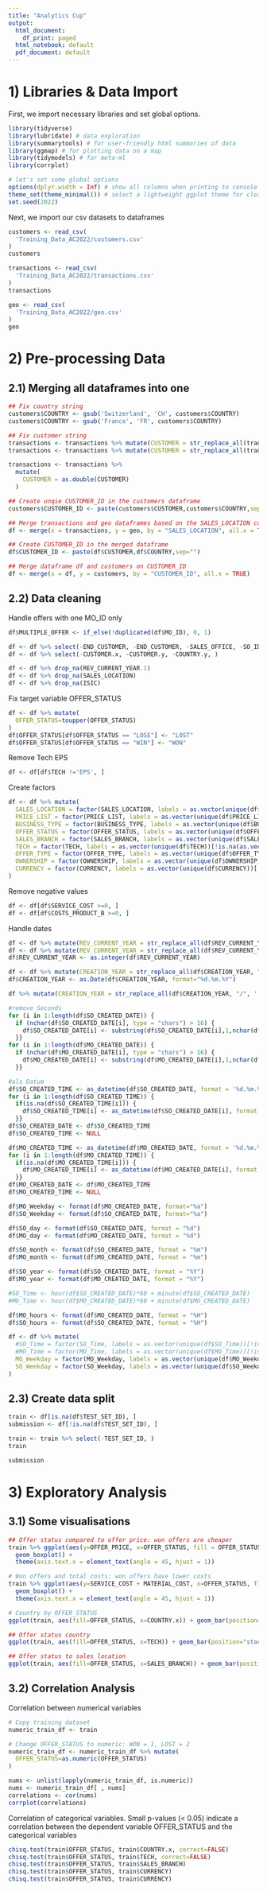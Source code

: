```yaml
---
title: "Analytics Cup"
output:
  html_document:
    df_print: paged
  html_notebook: default
  pdf_document: default
---
```


# 1) Libraries & Data Import

First, we import necessary libraries and set global options.

```r
library(tidyverse)
library(lubridate) # data exploration
library(summarytools) # for user-friendly html summaries of data
library(ggmap) # for plotting data on a map
library(tidymodels) # for meta-ml
library(corrplot)

# let's set some global options
options(dplyr.width = Inf) # show all columns when printing to console
theme_set(theme_minimal()) # select a lightweight ggplot theme for cleaner plotting
set.seed(2022)
```

Next, we import our csv datasets to dataframes

```r
customers <- read_csv(
  'Training_Data_AC2022/customers.csv'
)
customers

transactions <- read_csv(
  'Training_Data_AC2022/transactions.csv'
)
transactions

geo <- read_csv(
  'Training_Data_AC2022/geo.csv'
)
geo
```



# 2) Pre-processing Data

## 2.1) Merging all dataframes into one

```r
## Fix country string
customers$COUNTRY <- gsub('Switzerland', 'CH', customers$COUNTRY)
customers$COUNTRY <- gsub('France', 'FR', customers$COUNTRY)

## Fix customer string
transactions <- transactions %>% mutate(CUSTOMER = str_replace_all(transactions$CUSTOMER, '"', ''))
transactions <- transactions %>% mutate(CUSTOMER = str_replace_all(transactions$CUSTOMER, "\\\\", ''))

transactions <- transactions %>% 
  mutate(
    CUSTOMER = as.double(CUSTOMER)
  )

## Create unqie CUSTOMER_ID in the customers dataframe
customers$CUSTOMER_ID <- paste(customers$CUSTOMER,customers$COUNTRY,sep="")

## Merge transactions and geo dataframes based on the SALES_LOCATION column
df <- merge(x = transactions, y = geo, by = "SALES_LOCATION", all.x = TRUE)

## Create CUSTOMER_ID in the merged dataframe
df$CUSTOMER_ID <- paste(df$CUSTOMER,df$COUNTRY,sep="")

## Merge dataframe df and customers on CUSTOMER_ID
df <- merge(x = df, y = customers, by = "CUSTOMER_ID", all.x = TRUE)
```

## 2.2) Data cleaning

Handle offers with one MO_ID only
```r
df$MULTIPLE_OFFER <- if_else(!duplicated(df$MO_ID), 0, 1)

df <- df %>% select(-END_CUSTOMER, -END_CUSTOMER, -SALES_OFFICE, -SO_ID, )
df <- df %>% select(-CUSTOMER.x, -CUSTOMER.y, -COUNTRY.y, )

df <- df %>% drop_na(REV_CURRENT_YEAR.1)
df <- df %>% drop_na(SALES_LOCATION)
df <- df %>% drop_na(ISIC)
```

Fix target variable OFFER_STATUS
```r
df <- df %>% mutate(
  OFFER_STATUS=toupper(OFFER_STATUS)
)
df$OFFER_STATUS[df$OFFER_STATUS == "LOSE"] <- "LOST"
df$OFFER_STATUS[df$OFFER_STATUS == "WIN"] <- "WON"
```

Remove Tech EPS
```r
df <- df[df$TECH !='EPS', ]  
```

Create factors
```r
df <- df %>% mutate(
  SALES_LOCATION = factor(SALES_LOCATION, labels = as.vector(unique(df$SALES_LOCATION))[!is.na(as.vector(unique(df$SALES_LOCATION)))]),
  PRICE_LIST = factor(PRICE_LIST, labels = as.vector(unique(df$PRICE_LIST))),
  BUSINESS_TYPE = factor(BUSINESS_TYPE, labels = as.vector(unique(df$BUSINESS_TYPE))),
  OFFER_STATUS = factor(OFFER_STATUS, labels = as.vector(unique(df$OFFER_STATUS))[!is.na(as.vector(unique(df$OFFER_STATUS)))]),
  SALES_BRANCH = factor(SALES_BRANCH, labels = as.vector(unique(df$SALES_BRANCH))[!is.na(as.vector(unique(df$SALES_BRANCH)))]),
  TECH = factor(TECH, labels = as.vector(unique(df$TECH))[!is.na(as.vector(unique(df$TECH)))]),
  OFFER_TYPE = factor(OFFER_TYPE, labels = as.vector(unique(df$OFFER_TYPE))[!is.na(as.vector(unique(df$OFFER_TYPE)))]),
  OWNERSHIP = factor(OWNERSHIP, labels = as.vector(unique(df$OWNERSHIP))[!is.na(as.vector(unique(df$OWNERSHIP)))]),
  CURRENCY = factor(CURRENCY, labels = as.vector(unique(df$CURRENCY))[!is.na(as.vector(unique(df$CURRENCY)))]),
)
```

Remove negative values
```r
df <- df[df$SERVICE_COST >=0, ]    
df <- df[df$COSTS_PRODUCT_B >=0, ] 
```

Handle dates
```r
df <- df %>% mutate(REV_CURRENT_YEAR = str_replace_all(df$REV_CURRENT_YEAR, '"', ''))
df <- df %>% mutate(REV_CURRENT_YEAR = str_replace_all(df$REV_CURRENT_YEAR, "\\\\", ''))
df$REV_CURRENT_YEAR <- as.integer(df$REV_CURRENT_YEAR)

df <- df %>% mutate(CREATION_YEAR = str_replace_all(df$CREATION_YEAR, "/", '.'))
df$CREATION_YEAR <- as.Date(df$CREATION_YEAR, format="%d.%m.%Y")

df %>% mutate(CREATION_YEAR = str_replace_all(df$CREATION_YEAR, "/", '.'))

#remove Seconds
for (i in 1:length(df$SO_CREATED_DATE)) {
  if (nchar(df$SO_CREATED_DATE[i], type = "chars") > 16) {
    df$SO_CREATED_DATE[i] <- substring(df$SO_CREATED_DATE[i],1,nchar(df$SO_CREATED_DATE[i])-3)
  }}
for (i in 1:length(df$MO_CREATED_DATE)) {
  if (nchar(df$MO_CREATED_DATE[i], type = "chars") > 16) {
    df$MO_CREATED_DATE[i] <- substring(df$MO_CREATED_DATE[i],1,nchar(df$MO_CREATED_DATE[i])-3)
  }}

#als Datum
df$SO_CREATED_TIME <- as_datetime(df$SO_CREATED_DATE, format = '%d.%m.%Y %H:%M') 
for (i in 1:length(df$SO_CREATED_TIME)) {
  if(is.na(df$SO_CREATED_TIME[i])) {
    df$SO_CREATED_TIME[i] <- as_datetime(df$SO_CREATED_DATE[i], format = '%Y-%m-%d %H:%M') 
  }}
df$SO_CREATED_DATE <- df$SO_CREATED_TIME
df$SO_CREATED_TIME <- NULL 

df$MO_CREATED_TIME <- as_datetime(df$MO_CREATED_DATE, format = '%d.%m.%Y %H:%M') 
for (i in 1:length(df$MO_CREATED_TIME)) {
  if(is.na(df$MO_CREATED_TIME[i])) {
    df$MO_CREATED_TIME[i] <- as_datetime(df$MO_CREATED_DATE[i], format = '%Y-%m-%d %H:%M') 
  }}
df$MO_CREATED_DATE <- df$MO_CREATED_TIME
df$MO_CREATED_TIME <- NULL

df$MO_Weekday <- format(df$MO_CREATED_DATE, format="%a")
df$SO_Weekday <- format(df$SO_CREATED_DATE, format="%a")

df$SO_day <- format(df$SO_CREATED_DATE, format = "%d")
df$MO_day <- format(df$MO_CREATED_DATE, format = "%d")

df$SO_month <- format(df$SO_CREATED_DATE, format = "%m")
df$MO_month <- format(df$MO_CREATED_DATE, format = "%m")

df$SO_year <- format(df$SO_CREATED_DATE, format = "%Y")
df$MO_year <- format(df$MO_CREATED_DATE, format = "%Y")

#SO_Time <- hour(df$SO_CREATED_DATE)*60 + minute(df$SO_CREATED_DATE)
#MO_Time <- hour(df$MO_CREATED_DATE)*60 + minute(df$MO_CREATED_DATE)

df$MO_hours <- format(df$MO_CREATED_DATE, format = "%H")
df$SO_hours <- format(df$SO_CREATED_DATE, format = "%H")

df <- df %>% mutate(
  #SO_Time = factor(SO_Time, labels = as.vector(unique(df$SO_Time))[!is.na(as.vector(unique(df$SO_Time)))]),
  #MO_Time = factor(MO_Time, labels = as.vector(unique(df$MO_Time))[!is.na(as.vector(unique(df$MO_Time)))]),
  MO_Weekday = factor(MO_Weekday, labels = as.vector(unique(df$MO_Weekday))[!is.na(as.vector(unique(df$MO_Weekday)))]),
  SO_Weekday = factor(SO_Weekday, labels = as.vector(unique(df$SO_Weekday))[!is.na(as.vector(unique(df$SO_Weekday)))]),
)
```

## 2.3) Create data split

```r
train <- df[is.na(df$TEST_SET_ID), ]
submission <- df[!is.na(df$TEST_SET_ID), ]

train <- train %>% select(-TEST_SET_ID, )
train
```

```r
submission
```
# 3) Exploratory Analysis

## 3.1) Some visualisations

```r
## Offer status compared to offer price: won offers are cheaper
train %>% ggplot(aes(y=OFFER_PRICE, x=OFFER_STATUS, fill = OFFER_STATUS)) +
  geom_boxplot() +
  theme(axis.text.x = element_text(angle = 45, hjust = 1))
```

```r
# Won offers and total costs: won offers have lower costs
train %>% ggplot(aes(y=SERVICE_COST + MATERIAL_COST, x=OFFER_STATUS, fill = OFFER_STATUS)) +
  geom_boxplot() +
  theme(axis.text.x = element_text(angle = 45, hjust = 1))
```


```r
# Country by OFFER_STATUS
ggplot(train, aes(fill=OFFER_STATUS, x=COUNTRY.x)) + geom_bar(position="stack")
```

```r
## Offer status country
ggplot(train, aes(fill=OFFER_STATUS, x=TECH)) + geom_bar(position="stack")
```

```r
## Offer status to sales location
ggplot(train, aes(fill=OFFER_STATUS, x=SALES_BRANCH)) + geom_bar(position="stack")
```

## 3.2) Correlation Analysis

Correlation between numerical variables
```r
# Copy training dataset
numeric_train_df <- train

# Change OFFER_STATUS to numeric: WON = 1, LOST = 2
numeric_train_df <- numeric_train_df %>% mutate(
  OFFER_STATUS=as.numeric(OFFER_STATUS)
)

nums <- unlist(lapply(numeric_train_df, is.numeric))  
nums <- numeric_train_df[ , nums]  
correlations <- cor(nums)
corrplot(correlations)
```

Correlation of categorical variables. Small p-values (< 0.05) indicate a correlation between the dependent variable OFFER_STATUS and the categorical variables
```r
chisq.test(train$OFFER_STATUS, train$COUNTRY.x, correct=FALSE)
chisq.test(train$OFFER_STATUS, train$TECH, correct=FALSE)
chisq.test(train$OFFER_STATUS, train$SALES_BRANCH)
chisq.test(train$OFFER_STATUS, train$CURRENCY)
chisq.test(train$OFFER_STATUS, train$CURRENCY)
```



